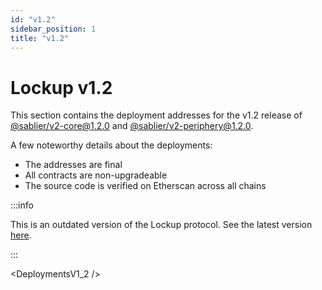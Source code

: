 ```yaml
---
id: "v1.2"
sidebar_position: 1
title: "v1.2"
---
```



# Lockup v1.2

This section contains the deployment addresses for the v1.2 release of [@sablier/v2-core@1.2.0][v2-core] and
[@sablier/v2-periphery@1.2.0][v2-periphery].

[v2-core]: https://npmjs.com/package/@sablier/v2-core/v/1.2.0
[v2-periphery]: https://npmjs.com/package/@sablier/v2-periphery/v/1.2.0

A few noteworthy details about the deployments:

- The addresses are final
- All contracts are non-upgradeable
- The source code is verified on Etherscan across all chains

:::info

This is an outdated version of the Lockup protocol. See the latest version [here](/guides/lockup/deployments).

:::

<DeploymentsV1_2 />
